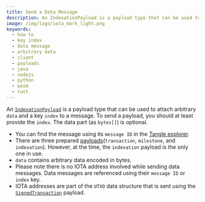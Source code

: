 ```yaml
---
title: Send a Data Message
description: An IndexationPayload is a payload type that can be used to attach arbitrary data and a key index to a message.
image: /img/logo/iota_mark_light.png
keywords:
  - how to
  - key index
  - data message
  - arbitrary data
  - client
  - payloads
  - java
  - nodejs
  - python
  - wasm
  - rust
---
```



An [`IndexationPayload`](../explanations/messages_payloads_and_transactions.md#indexationpayload) is a payload type that can be used to attach arbitrary `data`
and a key `index` to a message. To send a payload, you should at least provide the `index`. The data part
(as `bytes[]`) is optional.

<Tabs groupId='language' queryString>
  <TabItem value='java' label='Java'>
    <JavaDataMessage />
  </TabItem>
  <TabItem value='node' label='Node.js'>
    <NodejsGetDataMessage />
  </TabItem>
  <TabItem value='python' label='Python'>
    <PythonGetDataMessage />
  </TabItem>
  <TabItem value='rust' label='Rust'>
    <RustGetDataMessage />
  </TabItem>
  <TabItem value='wasm' label='Wasm'>
    <WasmGetDataMessage />
  </TabItem>
</Tabs>

- You can find the message using its `message ID` in the
  [Tangle explorer](https://explorer.iota.org/devnet/message/8d4fa37be3c00691131c2c3e03e7b8b956c9118a2ce4be3a8597d51d82ed2de9).
- There are three prepared [payloads](../explanations/messages_payloads_and_transactions.md#corepayloads)(`transaction`, `milestone`, and `indexation`). However, at the time, the `indexation`
  payload is the only one in use.
- `data` contains arbitrary data encoded in bytes.
- Please note there is no IOTA address involved while sending data messages. Data messages are referenced using their
  `message ID` or `index` key.
- IOTA addresses are part of the `UTXO` data structure that is sent using the [`SignedTransaction`](./../explanations/messages_payloads_and_transactions.md#signedtransaction)
  payload.
